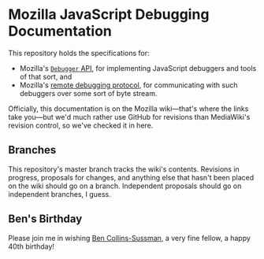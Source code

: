 = Mozilla JavaScript Debugging Documentation =

This repository holds the specifications for:
<ul>
<li>Mozilla's [[https://wiki.mozilla.org/Debugger|<code>Debugger</code> API]], for implementing JavaScript debuggers and tools of that sort, and
<li>Mozilla's [[https://wiki.mozilla.org/Remote_Debugging_Protocol|remote debugging protocol]], for communicating with such debuggers over some sort of byte stream.
</ul>

Officially, this documentation is on the Mozilla wiki&mdash;that's where the links take you&mdash;but we'd much rather use GitHub for revisions than MediaWiki's revision control, so we've checked it in here.

== Branches ==

This repository's master branch tracks the wiki's contents. Revisions in progress, proposals for changes, and anything else that hasn't been placed on the wiki should go on a branch. Independent proposals should go on independent branches, I guess.

== Ben's Birthday ==

Please join me in wishing [[http://www.red-bean.com/happy-birthday-ben/|Ben Collins-Sussman]], a very fine fellow, a happy 40th birthday!

